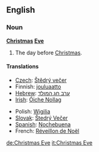 ==English==

===Noun===
'''[[Christmas]] [[Eve]]'''
# The day before [[Christmas]].

====Translations====
{{top}}
*[[Czech]]: [[Štědrý večer]] {{m}}
*Finnish: [[jouluaatto]]
*[[Hebrew]]: [[ערב חג המולד]]
*[[Irish]]: [[Óiche Nollag]]
{{mid}}
*Polish: [[Wigilia]] {{f}}
*[[Slovak]]: [[Štedrý Večer]] {{m}}
*[[Spanish]]: [[Nochebuena]] {{f}}
*French: [[Réveillon de Noël]] {{m}}
{{bottom}}

[[de:Christmas Eve]]
[[it:Christmas Eve]]